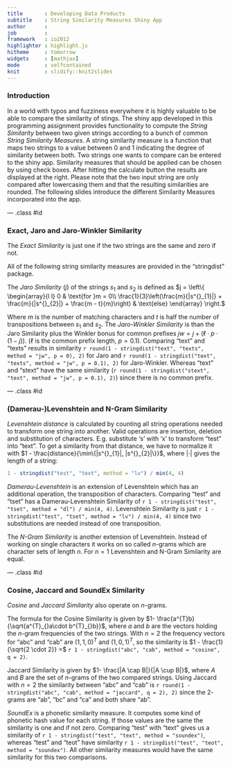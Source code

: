 ```yaml
---
title       : Developing Data Products
subtitle    : String Similarity Measures Shiny App
author      : 
job         : 
framework   : io2012
highlighter : highlight.js
hitheme     : tomorrow
widgets     : [mathjax]
mode        : selfcontained
knit        : slidify::knit2slides
---
```


### Introduction

In a world with typos and fuzziness everywhere it is highly valuable to be able to compare the similarity of stings. The shiny app developed in this programming assignment provides functionality to compute the $\textit{String Similarity}$ between two given strings according to a bunch of common $\textit{String Similarity Measures}$. A string similarity measure is a function that maps two strings to a value between $0$ and $1$ indicating the degree of similarity between both. Two strings one wants to compare can be entered to the shiny app. Similarity measures that should be applied can be chosen by using check boxes. After hitting the calculate button the results are displayed at the right. Please note that the two input string are only compared after lowercasing them and that the resulting similarities are rounded. The following slides introduce the different Similarity Measures incorporated into the app.

--- .class #id

### Exact, Jaro and Jaro-Winkler Similarity

The $\textit{Exact Similarity}$ is just one if the two strings are the same and zero if not.

All of the following string similarity measures are provided in the "stringdist" package.

The $\textit{Jaro Similarity}$ ($j$) of the strings $s^{}_{1}$ and $s^{}_{2}$ is defined as
$j = \left\{ \begin{array}{l l} 0 & \text{for }m = 0\\ \frac{1}{3}\left(\frac{m}{|s^{}_{1}|} + \frac{m}{|s^{}_{2}|} + \frac{m - t}{m}\right) & \text{else} \end{array} \right.$

Where $m$ is the number of matching characters and $t$ is half the number of transpositions between $s^{}_{1}$ and $s^{}_{2}$.
The $\textit{Jaro-Winkler Similarity}$ is than the Jaro Similarity plus the Winkler bonus for common prefixes $jw = j + (\ell \cdot p \cdot (1 - j))$. ($\ell$ is the common prefix length, $p = 0.1$). Comparing "text" and "texts" results in similarity `r round(1 - stringdist("text", "texts", method = "jw", p = 0), 2)` for Jaro and `r round(1 - stringdist("text", "texts", method = "jw", p = 0.1), 2)` for Jaro-Winkler. Whereas "text" and "stext" have the same similarity (`r round(1 - stringdist("stext", "text", method = "jw", p = 0.1), 2)`) since there is no common prefix. 


--- .class #id

### (Damerau-)Levenshtein and N-Gram Similarity

$\textit{Levenshtein distance}$ is calculated by counting all string operations needed to transform one string into another. Valid operations are insertion, deletion and substitution of characters. E.g. substitute 's' with 'x' to transform "test" into "text". To get a similarity from that distance, we have to normalize it with $1 - \frac{distance}{\min\{|s^{}_{1}|, |s^{}_{2}|\}}$, where $|\cdot|$ gives the length of a string:
```r
1 - stringdist("test", "text", method = "lv") / min(4, 4)
```
$\textit{Damerau-Levenshtein}$ is an extension of Levenshtein which has an additional operation, the transposition of characters. Comparing "test" and "tset" has a Damerau-Levenshtein Similarity of `r 1 - stringdist("test", "tset", method = "dl") / min(4, 4)`. Levenshtein Similarity is just `r 1 - stringdist("test", "tset", method = "lv") / min(4, 4)` since two substitutions are needed instead of one transposition.

The $\textit{N-Gram Similarity}$ is another extension of Levenshtein. Instead of working on single characters it works on so called $n$-grams which are character sets of length $n$. For $n = 1$ Levenshtein and N-Gram Similarity are equal.

--- .class #id 

### Cosine, Jaccard and SoundEx Similarity

$\textit{Cosine}$ and $\textit{Jaccard Similarity}$ also operate on $n$-grams.

The formula for the Cosine Similarity is given by $1- \frac{a^{T}b}{\sqrt{a^{T}_{}a\cdot b^{T}_{}b}}$, where $a$ and $b$ are the vectors holding the $n$-gram frequencies of the two strings. With $n = 2$ the frequency vectors for "abc" and "cab" are $(1, 1, 0)^{T}_{}$ and $(1, 0, 1)^{T}_{}$, so the similarity is $1 - \frac{1}{\sqrt{2 \cdot 2}} =$ `r 1 - stringdist("abc", "cab", method = "cosine", q = 2)`.

Jaccard Similarity is given by $1- \frac{|A \cap B|}{|A \cup B|}$, where $A$ and $B$ are the set of $n$-grams of the two compared strings.
Using Jaccard with $n = 2$ the similarity between "abc" and "cab" is `r round(1 - stringdist("abc", "cab", method = "jaccard", q = 2), 2)` since the $2$-grams are "ab", "bc" and "ca" and both share "ab".

$\textit{SoundEx}$ is a phonetic similarity measure. It computes some kind of phonetic hash value for each string. If those values are the same the similarity is one and if not zero. Comparing "test" with "text" gives us a similarity of `r 1 - stringdist("test", "text", method = "soundex")`, whereas "test" and "teot" have similarity `r 1 - stringdist("test", "teot", method = "soundex")`. All other similarity measures would have the same similarity for this two comparisons.